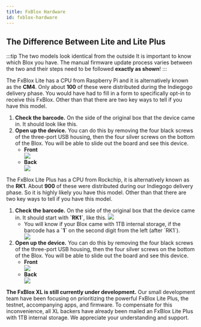 ```yaml
---
title: FxBlox Hardware
id: fxblox-hardware
---
```


## The Difference Between Lite and Lite Plus
:::tip The two models look identical from the outside
It is important to know which Blox you have. The manual firmware update process varies between the two and their steps need to be followed **exactly as shown**!
:::

<Tabs>
    <TabItem value="Lite" label="FxBlox Lite (CM4)" default>
        The FxBlox Lite has a CPU from Raspberry Pi and it is alternatively known as the <b>CM4</b>.
        Only about <b>100</b> of these were distributed during the Indiegogo delivery phase. You would have had to fill in a form to specifically opt-in to receive this FxBlox. Other than that there are two key ways to tell if you have this model.
        <ol type="1">
        <li> <b>Check the barcode.</b> On the side of the original box that the device came in. It should look like this.</li>
        <li> <b>Open up the device.</b> You can do this by removing the four black screws of the three-port USB housing, then the four silver screws on the bottom of the Blox. You will be able to slide out the board and see this device.
        <ul>
            <li><b>Front</b></li>
            <img src="/img/fxyard-network/cm4-front.jpg"/>
            <li><b>Back</b></li>
            <img src="/img/fxyard-network/cm4-back.jpg"/>
        </ul>
        </li>
        </ol>
</TabItem>
<TabItem value="Plus" label="FxBlox Lite Plus (RK1)">
    The FxBlox Lite Plus has a CPU from Rockchip, it is alternatively known as the <b>RK1</b>. About <b>900</b> of these were distributed during our Indiegogo delivery phase. So it is highly likely you have this model. Other than that there are two key ways to tell if you have this model.
<ol type="1">
    <li> <b>Check the barcode.</b> On the side of the original box that the device came in. It should start with <b>`RK1`</b>, like this.
    <img src="/img/fxyard-network/nostorage-rk1.jpg" style={{width: 450}}/>
        <ul>
            <li>You will know if your Blox came with 1TB internal storage, if the barcode has a <b>`1`</b> on the second digit from the left (after `RK1`).
            </li>
            <img src="/img/fxyard-network/wstorage-rk1.png" style={{width: 450}}/>
        </ul>
    </li>
    <li> <b>Open up the device.</b> You can do this by removing the four black screws of the three-port USB housing, then the four silver screws on the bottom of the Blox. You will be able to slide out the board and see this device.
    <ul>
    <li><b>Front</b></li>
    <img src="/img/fxyard-network/rk1-front.jpg"/>
    <li><b>Back</b></li>
    <img src="/img/fxyard-network/rk1-back.jpg" />
    </ul>
    </li>
</ol>
</TabItem>
<TabItem value="XL" label="FxBlox XL">
<b>The FxBlox XL is still currently under development.</b> Our small development team have been focusing on prioritizing the powerful FxBlox Lite Plus, the testnet, accompanying apps, and firmware. To compensate for this inconvenience, all XL backers have already been mailed an FxBlox Lite Plus with 1TB internal storage. We appreciate your understanding and support.
</TabItem>
</Tabs>
